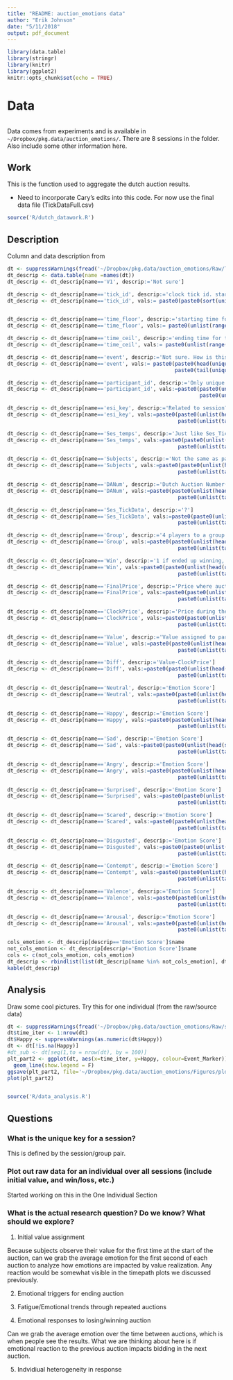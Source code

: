 ```yaml
---
title: "README: auction_emotions data"
author: "Erik Johnson"
date: "5/11/2018"
output: pdf_document
---
```


```r
library(data.table)
library(stringr)
library(knitr)
library(ggplot2)
knitr::opts_chunk$set(echo = TRUE)
```

# Data 

```r
```

Data comes from experiments and is available in `~/Dropbox/pkg.data/auction_emotions/`.  There are 8 sessions in the folder. Also include some other information here.

## Work

This is the function used to aggregate the dutch auction results. 

* Need to incorporate Cary's edits into this code. For now use the final data file (TickDataFull.csv)

```r
source('R/dutch_datawork.R')
```

## Description

Column and data description from \textbf{TickDataFull.csv}

```r
dt <- suppressWarnings(fread('~/Dropbox/pkg.data/auction_emotions/Raw/TickDataFull.csv'))
dt_descrip <- data.table(name =names(dt))
dt_descrip <- dt_descrip[name=='V1', descrip:='Not sure']

dt_descrip <- dt_descrip[name=='tick_id', descrip:='clock tick id. starts at 1 and counts up']
dt_descrip <- dt_descrip[name=='tick_id', vals:= paste0(paste0(sort(unique(dt$tick_id))[1:6], collapse = ','), ',...,', max(sort(unique(dt$tick_id))))]


dt_descrip <- dt_descrip[name=='time_floor', descrip:='starting time for the tick']
dt_descrip <- dt_descrip[name=='time_floor', vals:= paste0(unlist(range(sort(dt$time_floor[!is.na(dt$time_floor)]))), collapse=',...,')]

dt_descrip <- dt_descrip[name=='time_ceil', descrip:='ending time for the tick']
dt_descrip <- dt_descrip[name=='time_ceil', vals:= paste0(unlist(range(sort(dt$time_ceil[!is.na(dt$time_ceil)]))), collapse=',...,')]

dt_descrip <- dt_descrip[name=='event', descrip:='Not sure. How is this different than session?']
dt_descrip <- dt_descrip[name=='event', vals:= paste0(paste0(head(unique(dt$event))[1:3], collapse = ','),',...,', 
                                                      paste0(tail(unique(dt$event))[1:3], collapse = ','))]

dt_descrip <- dt_descrip[name=='participant_id', descrip:='Only unique within session. For full unique use subjects']
dt_descrip <- dt_descrip[name=='participant_id', vals:=paste0(paste0(unlist(head(unique(dt$participant_id)))[1:3], collapse=', '), ',...,', 
                                                              paste0(unlist(tail(unique(dt$participant_id)))[4:6], collapse=', '))]

dt_descrip <- dt_descrip[name=='esi_key', descrip:='Related to session???']
dt_descrip <- dt_descrip[name=='esi_key', vals:=paste0(paste0(unlist(head(unique(dt$esi_key)))[1:2], collapse=', '), ',...,', 
                                                       paste0(unlist(tail(unique(dt$esi_key)))[5:6], collapse=', '))]

dt_descrip <- dt_descrip[name=='Ses_temps', descrip:='Just like Ses_TickData but with NAs']
dt_descrip <- dt_descrip[name=='Ses_temps', vals:=paste0(paste0(unlist(head(unique(dt$Ses_temps)))[1:3], collapse=', '), ',...,', 
                                                       paste0(unlist(tail(unique(dt$Ses_temps)))[4:6], collapse=', '))]

dt_descrip <- dt_descrip[name=='Subjects', descrip:='Not the same as participant. Unique to each subject']
dt_descrip <- dt_descrip[name=='Subjects', vals:=paste0(paste0(unlist(head(unique(dt$Subjects)))[1:3], collapse=', '), ',...,', 
                                                       paste0(unlist(tail(unique(dt$Subjects)))[4:6], collapse=', '))]

dt_descrip <- dt_descrip[name=='DANum', descrip:='Dutch Auction Number(event)']
dt_descrip <- dt_descrip[name=='DANum', vals:=paste0(paste0(unlist(head(unique(dt$DANum)))[1:3], collapse=', '), ',...,', 
                                                       paste0(unlist(tail(unique(dt$DANum)))[4:6], collapse=', '))]

dt_descrip <- dt_descrip[name=='Ses_TickData', descrip:='?']
dt_descrip <- dt_descrip[name=='Ses_TickData', vals:=paste0(paste0(unlist(head(unique(dt$Ses_TickData)))[1:3], collapse=', '), ',...,', 
                                                       paste0(unlist(tail(unique(dt$Ses_TickData)))[4:6], collapse=', '))]

dt_descrip <- dt_descrip[name=='Group', descrip:='4 players to a group (playing against)']
dt_descrip <- dt_descrip[name=='Group', vals:=paste0(paste0(unlist(head(unique(dt$Group)))[1:3], collapse=', '), ',...,', 
                                                       paste0(unlist(tail(unique(dt$Group)))[4:6], collapse=', '))]

dt_descrip <- dt_descrip[name=='Win', descrip:='1 if ended up winning, 0 otherwise']
dt_descrip <- dt_descrip[name=='Win', vals:=paste0(paste0(unlist(head(unique(dt$Win)))[1], collapse=', '), ',',
                                                       paste0(unlist(tail(unique(dt$Win)))[2], collapse=', '))]

dt_descrip <- dt_descrip[name=='FinalPrice', descrip:='Price where auction stopped']
dt_descrip <- dt_descrip[name=='FinalPrice', vals:=paste0(paste0(unlist(head(sort(unique(dt$FinalPrice))))[1:3], collapse=', '), ',...,', 
                                                       paste0(unlist(tail(sort(unique(dt$FinalPrice))))[4:6], collapse=', '))]

dt_descrip <- dt_descrip[name=='ClockPrice', descrip:='Price during the tick (starts at 240)']
dt_descrip <- dt_descrip[name=='ClockPrice', vals:=paste0(paste0(unlist(head(sort(unique(dt$ClockPrice))))[1:3], collapse=', '), ',...,', 
                                                       paste0(unlist(tail(sort(unique(dt$ClockPrice))))[4:6], collapse=', '))]

dt_descrip <- dt_descrip[name=='Value', descrip:='Value assigned to participant']
dt_descrip <- dt_descrip[name=='Value', vals:=paste0(paste0(unlist(head(sort(unique(dt$Value))))[1:3], collapse=', '), ',...,', 
                                                       paste0(unlist(tail(sort(unique(dt$Value))))[4:6], collapse=', '))]

dt_descrip <- dt_descrip[name=='Diff', descrip:='Value-ClockPrice']
dt_descrip <- dt_descrip[name=='Diff', vals:=paste0(paste0(unlist(head(sort(unique(dt$Diff))))[1:3], collapse=', '), ',...,', 
                                                       paste0(unlist(tail(sort(unique(dt$Diff))))[4:6], collapse=', '))]

dt_descrip <- dt_descrip[name=='Neutral', descrip:='Emotion Score']
dt_descrip <- dt_descrip[name=='Neutral', vals:=paste0(paste0(unlist(head(sort(unique(round(dt$Neutral,3)))))[1:3], collapse=', '), ',...,', 
                                                       paste0(unlist(tail(sort(unique(round(dt$Neutral,3)))))[4:6], collapse=', '))]

dt_descrip <- dt_descrip[name=='Happy', descrip:='Emotion Score']
dt_descrip <- dt_descrip[name=='Happy', vals:=paste0(paste0(unlist(head(sort(unique(round(dt$Happy,3)))))[1:3], collapse=', '), ',...,', 
                                                       paste0(unlist(tail(sort(unique(round(dt$Happy,3)))))[4:6], collapse=', '))]

dt_descrip <- dt_descrip[name=='Sad', descrip:='Emotion Score']
dt_descrip <- dt_descrip[name=='Sad', vals:=paste0(paste0(unlist(head(sort(unique(round(dt$Sad,3)))))[1:3], collapse=', '), ',...,', 
                                                       paste0(unlist(tail(sort((unique(round(dt$Sad,3))))))[4:6], collapse=', '))]

dt_descrip <- dt_descrip[name=='Angry', descrip:='Emotion Score']
dt_descrip <- dt_descrip[name=='Angry', vals:=paste0(paste0(unlist(head(sort(unique(round(dt$Angry,3)))))[1:3], collapse=', '), ',...,', 
                                                       paste0(unlist(tail(sort(unique(round(dt$Angry,3)))))[4:6], collapse=', '))]

dt_descrip <- dt_descrip[name=='Surprised', descrip:='Emotion Score']
dt_descrip <- dt_descrip[name=='Surprised', vals:=paste0(paste0(unlist(head(sort(unique(round(dt$Surprised,3)))))[1:3], collapse=', '), ',...,', 
                                                       paste0(unlist(tail(sort(unique(round(dt$Surprised,3)))))[4:6], collapse=', '))]

dt_descrip <- dt_descrip[name=='Scared', descrip:='Emotion Score']
dt_descrip <- dt_descrip[name=='Scared', vals:=paste0(paste0(unlist(head(sort(unique(round(dt$Scared,3)))))[1:3], collapse=', '), ',...,', 
                                                       paste0(unlist(tail(sort(unique(round(dt$Scared,3)))))[4:6], collapse=', '))]

dt_descrip <- dt_descrip[name=='Disgusted', descrip:='Emotion Score']
dt_descrip <- dt_descrip[name=='Disgusted', vals:=paste0(paste0(unlist(head(sort(unique(round(dt$Disgusted,3)))))[1:3], collapse=', '), ',...,', 
                                                       paste0(unlist(tail(sort(unique(round(dt$Disgusted,3)))))[4:6], collapse=', '))]

dt_descrip <- dt_descrip[name=='Contempt', descrip:='Emotion Score']
dt_descrip <- dt_descrip[name=='Contempt', vals:=paste0(paste0(unlist(head(sort(unique(round(dt$Contempt,3)))))[1:3], collapse=', '), ',...,', 
                                                       paste0(unlist(tail(sort(unique(round(dt$Contempt,3)))))[4:6], collapse=', '))]

dt_descrip <- dt_descrip[name=='Valence', descrip:='Emotion Score']
dt_descrip <- dt_descrip[name=='Valence', vals:=paste0(paste0(unlist(head(sort(unique(round(dt$Valence,3)))))[1:3], collapse=', '), ',...,', 
                                                       paste0(unlist(tail(sort(unique(round(dt$Valence,3)))))[4:6], collapse=', '))]

dt_descrip <- dt_descrip[name=='Arousal', descrip:='Emotion Score']
dt_descrip <- dt_descrip[name=='Arousal', vals:=paste0(paste0(unlist(head(sort(unique(round(dt$Arousal,3)))))[1:3], collapse=', '), ',...,', 
                                                       paste0(unlist(tail(sort(unique(round(dt$Arousal,3)))))[4:6], collapse=', '))]

cols_emotion <- dt_descrip[descrip=='Emotion Score']$name
not_cols_emotion <- dt_descrip[descrip!='Emotion Score']$name
cols <- c(not_cols_emotion, cols_emotion)
dt_descrip <- rbindlist(list(dt_descrip[name %in% not_cols_emotion], dt_descrip[name %in% cols_emotion]))
kable(dt_descrip)
```


## Analysis

Draw some cool pictures. Try this for one individual (from the raw/source data)

```r
dt <- suppressWarnings(fread('~/Dropbox/pkg.data/auction_emotions/Raw/session1/Participant 2_ESI-115-02_Analysis 1_video_20170802_162439_detailed.csv'))
dt$time_iter <- 1:nrow(dt)
dt$Happy <- suppressWarnings(as.numeric(dt$Happy))
dt <- dt[!is.na(Happy)]
#dt_sub <- dt[seq(1,to = nrow(dt), by = 100)]
plt_part2 <- ggplot(dt, aes(x=time_iter, y=Happy, colour=Event_Marker)) +
  geom_line(show.legend = F)
ggsave(plt_part2, file='~/Dropbox/pkg.data/auction_emotions/Figures/plot1.pdf')
plot(plt_part2)
```

```r

```
```r
source('R/data_analysis.R')

```

## Questions

### What is the unique key for a session?

This is defined by the session/group pair.

###  Plot out raw data for an individual over all sessions (include initial value, and win/loss, etc.)

Started working on this in the One Individual Section

###  What is the actual research question? Do we know? What should we explore?

1. Initial value assignment

Because subjects observe their value for the first time at the start of the auction, can we grab the average emotion for the first second of each auction to analyze how emotions are impacted by value realization.  Any reaction would be somewhat visible in the timepath plots we discussed previously.  

2. Emotional triggers for ending auction

3. Fatigue/Emotional trends through repeated auctions

4. Emotional responses to losing/winning auction

Can we grab the average emotion over the time between auctions, which is when people see the results.  What we are thinking about here is if emotional reaction to the previous auction impacts bidding in the next auction. 

5. Indvidiual heterogeneity in response
